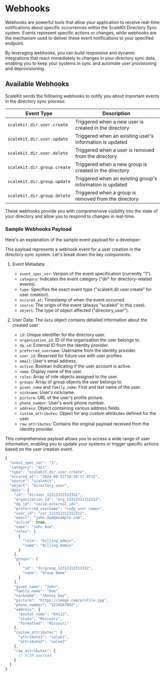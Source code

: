 # Webhooks

Webhooks are powerful tools that allow your application to receive real-time notifications about specific occurrences within the ScaleKit Directory Sync system. Events represent specific actions or changes, while webhooks are the mechanism used to deliver these event notifications to your specified endpoint.

By leveraging webhooks, you can build responsive and dynamic integrations that react immediately to changes in your directory sync data, enabling you to keep your systems in sync and automate user provisioning and deprovisioning.

## Available Webhooks

ScaleKit sends the following webhooks to notify you about important events in the directory sync process:

| Event Type | Description |
|------------|-------------|
| `scalekit.dir.user.create` | Triggered when a new user is created in the directory |
| `scalekit.dir.user.update` | Triggered when an existing user's information is updated |
| `scalekit.dir.user.delete` | Triggered when a user is removed from the directory |
| `scalekit.dir.group.create` | Triggered when a new group is created in the directory |
| `scalekit.dir.group.update` | Triggered when an existing group's information is updated |
| `scalekit.dir.group.delete` | Triggered when a group is removed from the directory |

These webhooks provide you with comprehensive visibility into the state of your directory and allow you to respond to changes in real-time.

### Sample Webhooks Payload

Here's an explanation of the sample event payload for a developer:

This payload represents a webhook event for a user creation in the directory sync system. Let's break down the key components:

1. Event Metadata:
   - `event_spec_ver`: Version of the event specification (currently "1").
   - `category`: Indicates the event category ("dir" for directory-related events).
   - `type`: Specifies the exact event type ("scalekit.dir.user.create" for user creation).
   - `occured_at`: Timestamp of when the event occurred.
   - `source`: The origin of the event (always "scalekit" in this case).
   - `object`: The type of object affected ("directory_user").

2. User Data:
   The `data` object contains detailed information about the created user:
   - `id`: Unique identifier for the directory user.
   - `organization_id`: ID of the organization the user belongs to.
   - `dp_id`: External ID from the identity provider.
   - `preferred_username`: Username from the identity provider.
   - `user_id`: Reserved for future use with user profiles.
   - `email`: User's email address.
   - `active`: Boolean indicating if the user account is active.
   - `name`: Display name of the user.
   - `roles`: Array of role objects assigned to the user.
   - `groups`: Array of group objects the user belongs to.
   - `given_name` and `family_name`: First and last name of the user.
   - `nickname`: User's nickname.
   - `picture`: URL of the user's profile picture.
   - `phone_number`: User's work phone number.
   - `address`: Object containing various address fields.
   - `custom_attributes`: Object for any custom attributes defined for the user.
   - `raw_attributes`: Contains the original payload received from the identity provider.

This comprehensive payload allows you to access a wide range of user information, enabling you to update your systems or trigger specific actions based on the user creation event.

```js
{
  "event_spec_ver": "1",
  "category": "dir",
  "type": "scalekit.dir.user.create",
  "occured_at": "2024-08-21T10:20:17.072Z",
  "source": "scalekit",
  "object": "directory_user",
  "data": {
    "id": "diruser_12312312312312",
    "organization_id": "org_12312312312312",
    "dp_id": "<scim_external_id>",
    "preferrred_username": "<idp_user_name>",
    "user_id": "usr_121312312312312",
    "email": "john.doe@example.com",
    "active": true,
    "name": "John Doe",
    "roles": [
      {
        "role": "billing_admin",
        "name": "Billing Admin"
      }
    ],
    "groups": [
      {
        "id": "dirgroup_12312312312312",
        "name": "Group Name"
      }
    ],
    "given_name": "John",
    "family_name": "Doe",
    "nickname": "Jhonny boy",
    "picture": "https://image.com/profile.jpg",
    "phone_number": "1234567892",
    "address": {
      "postal_code": "64112",
      "state": "Missouri",
      "formatted": "Missouri"
    },
    "custom_attributes": {
      "attribute1": "value1",
      "attribute2": "value2"
    },
    "raw_attributes": {
      // SCIM payload
    }
  }
}
```
